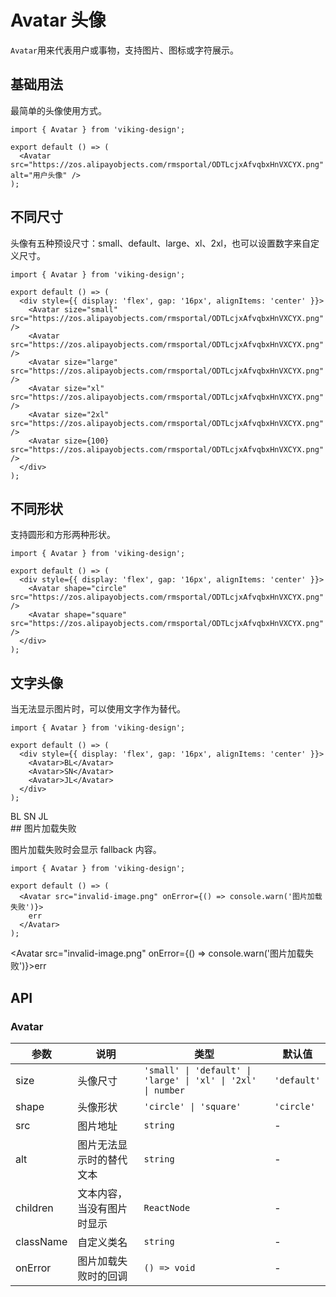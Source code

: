 # Avatar 头像

`Avatar`用来代表用户或事物，支持图片、图标或字符展示。

## 基础用法

最简单的头像使用方式。

```tsx
import { Avatar } from 'viking-design';

export default () => (
  <Avatar src="https://zos.alipayobjects.com/rmsportal/ODTLcjxAfvqbxHnVXCYX.png" alt="用户头像" />
);
```

<Avatar src="https://zos.alipayobjects.com/rmsportal/ODTLcjxAfvqbxHnVXCYX.png" alt="用户头像" />

## 不同尺寸

头像有五种预设尺寸：small、default、large、xl、2xl，也可以设置数字来自定义尺寸。

```tsx
import { Avatar } from 'viking-design';

export default () => (
  <div style={{ display: 'flex', gap: '16px', alignItems: 'center' }}>
    <Avatar size="small" src="https://zos.alipayobjects.com/rmsportal/ODTLcjxAfvqbxHnVXCYX.png" />
    <Avatar src="https://zos.alipayobjects.com/rmsportal/ODTLcjxAfvqbxHnVXCYX.png" />
    <Avatar size="large" src="https://zos.alipayobjects.com/rmsportal/ODTLcjxAfvqbxHnVXCYX.png" />
    <Avatar size="xl" src="https://zos.alipayobjects.com/rmsportal/ODTLcjxAfvqbxHnVXCYX.png" />
    <Avatar size="2xl" src="https://zos.alipayobjects.com/rmsportal/ODTLcjxAfvqbxHnVXCYX.png" />
    <Avatar size={100} src="https://zos.alipayobjects.com/rmsportal/ODTLcjxAfvqbxHnVXCYX.png" />
  </div>
);
```

<div style={{ display: 'flex', gap: '16px', alignItems: 'center' }}>
	<Avatar size="small" src="https://zos.alipayobjects.com/rmsportal/ODTLcjxAfvqbxHnVXCYX.png" />
	<Avatar src="https://zos.alipayobjects.com/rmsportal/ODTLcjxAfvqbxHnVXCYX.png" />
	<Avatar size="large" src="https://zos.alipayobjects.com/rmsportal/ODTLcjxAfvqbxHnVXCYX.png" />
	<Avatar size="xl" src="https://zos.alipayobjects.com/rmsportal/ODTLcjxAfvqbxHnVXCYX.png" />
	<Avatar size="2xl" src="https://zos.alipayobjects.com/rmsportal/ODTLcjxAfvqbxHnVXCYX.png" />
	<Avatar size={100} src="https://zos.alipayobjects.com/rmsportal/ODTLcjxAfvqbxHnVXCYX.png" />
</div>

## 不同形状

支持圆形和方形两种形状。

```tsx
import { Avatar } from 'viking-design';

export default () => (
  <div style={{ display: 'flex', gap: '16px', alignItems: 'center' }}>
    <Avatar shape="circle" src="https://zos.alipayobjects.com/rmsportal/ODTLcjxAfvqbxHnVXCYX.png" />
    <Avatar shape="square" src="https://zos.alipayobjects.com/rmsportal/ODTLcjxAfvqbxHnVXCYX.png" />
  </div>
);
```

<div style={{ display: 'flex', gap: '16px', alignItems: 'center' }}>
	<Avatar shape="circle" src="https://zos.alipayobjects.com/rmsportal/ODTLcjxAfvqbxHnVXCYX.png" />
	<Avatar shape="square" src="https://zos.alipayobjects.com/rmsportal/ODTLcjxAfvqbxHnVXCYX.png" />
</div>

## 文字头像

当无法显示图片时，可以使用文字作为替代。

```tsx
import { Avatar } from 'viking-design';

export default () => (
  <div style={{ display: 'flex', gap: '16px', alignItems: 'center' }}>
    <Avatar>BL</Avatar>
    <Avatar>SN</Avatar>
    <Avatar>JL</Avatar>
  </div>
);
```

<div style={{ display: 'flex', gap: '16px', alignItems: 'center' }}>
	<Avatar>BL</Avatar>
	<Avatar>SN</Avatar>
	<Avatar>JL</Avatar>
</div>
## 图片加载失败

图片加载失败时会显示 fallback 内容。

```tsx
import { Avatar } from 'viking-design';

export default () => (
  <Avatar src="invalid-image.png" onError={() => console.warn('图片加载失败')}>
    err
  </Avatar>
);
```

<Avatar src="invalid-image.png" onError={() => console.warn('图片加载失败')}>err</Avatar>

## API

### Avatar

| 参数 | 说明 | 类型 | 默认值 |
| --- | --- | --- | --- |
| size | 头像尺寸 | `'small' \| 'default' \| 'large' \| 'xl' \| '2xl' \| number` | `'default'` |
| shape | 头像形状 | `'circle' \| 'square'` | `'circle'` |
| src | 图片地址 | `string` | - |
| alt | 图片无法显示时的替代文本 | `string` | - |
| children | 文本内容，当没有图片时显示 | `ReactNode` | - |
| className | 自定义类名 | `string` | - |
| onError | 图片加载失败时的回调 | `() => void` | - |